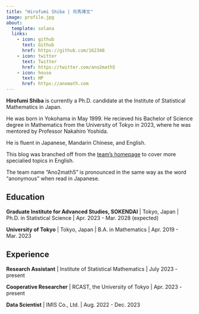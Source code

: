 ```yaml
---
title: "Hirofumi Shiba | 司馬博文"
image: profile.jpg
about:
  template: solana
  links:
    - icon: github
      text: Github
      href: https://github.com/162348
    - icon: twitter
      text: Twitter
      href: https://twitter.com/ano2math5
    - icon: house
      text: HP
      href: https://anomath.com
---
```


**Hirofumi Shiba** is currently a Ph.D. candidate at the Institute of Statistical Mathematics in Japan. 

He was born in Yokohama in May 1999. He recieved his Bachelor of Science degree in Mathematics from the University of Tokyo in 2023, where he was mentored by Professor Nakahiro Yoshida.

He is fluent in Japanese, Mandarin Chinese, and English.

This blog was branched off from the [team's homepage](https://anomath.com) to cover more specialied topics in English.

The team name "Ano2math5" is pronounced in the same way as the word "anonymous" when read in Japanese.

## Education

**Graduate Institute for Advanced Studies, SOKENDAI** | Tokyo, Japan | Ph.D. in Statistical Science | Apr. 2023 - Mar. 2028 (expected)

**University of Tokyo** | Tokyo, Japan | B.A. in Mathematics | Apr. 2019 - Mar. 2023

## Experience

**Research Assistant** | Institute of Statistical Mathematics | July 2023 - present

**Cooperative Researcher** | RCAST, the University of Tokyo | Apr. 2023 - present

**Data Scientist** | IMIS Co., Ltd. | Aug. 2022 - Dec. 2023